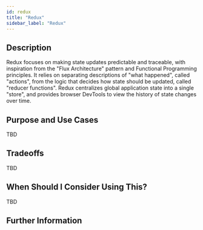 ```yaml
---
id: redux
title: "Redux"
sidebar_label: "Redux"
---
```


## Description

Redux focuses on making state updates predictable and traceable, with inspiration from the "Flux Architecture" pattern and Functional Programming principles.  It relies on separating descriptions of "what happened", called "actions", from the logic that decides how state should be updated, called "reducer functions".  Redux centralizes global application state into a single "store", and provides browser DevTools to view the history of state changes over time.

## Purpose and Use Cases

TBD

## Tradeoffs

TBD


## When Should I Consider Using This?

TBD


## Further Information